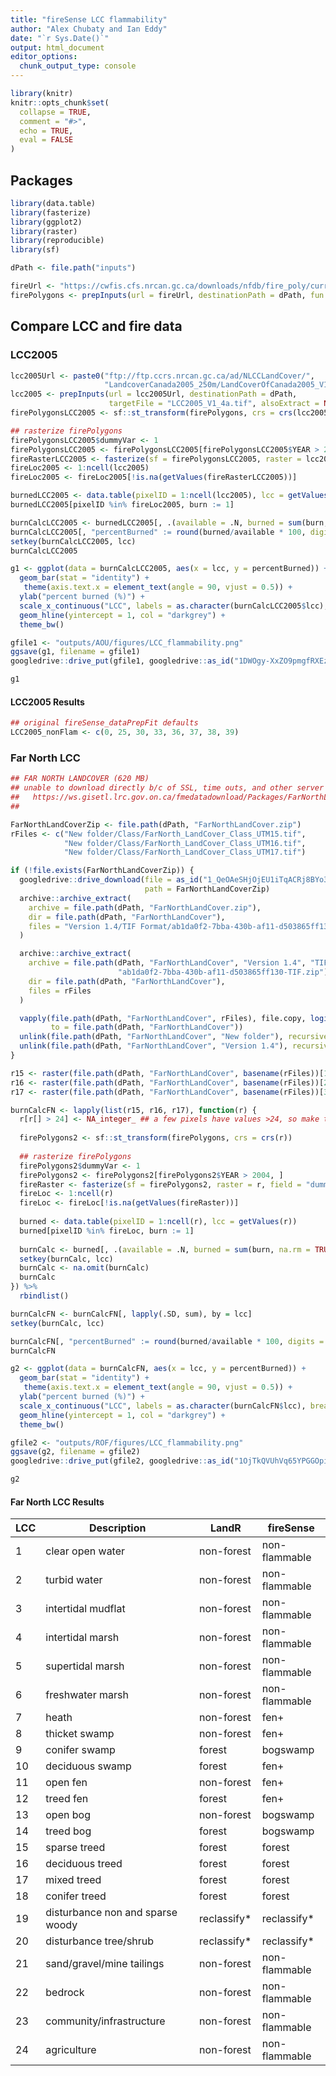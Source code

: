 ```yaml
---
title: "fireSense LCC flammability"
author: "Alex Chubaty and Ian Eddy"
date: "`r Sys.Date()`"
output: html_document
editor_options: 
  chunk_output_type: console
---
```


<!-- based on similar vignette in 'fireSenseUtils' package -->

```r
library(knitr)
knitr::opts_chunk$set(
  collapse = TRUE,
  comment = "#>",
  echo = TRUE,
  eval = FALSE
)
```

## Packages

```r
library(data.table)
library(fasterize)
library(ggplot2)
library(raster)
library(reproducible)
library(sf)

dPath <- file.path("inputs")
```

```r
fireUrl <- "https://cwfis.cfs.nrcan.gc.ca/downloads/nfdb/fire_poly/current_version/NFDB_poly.zip"
firePolygons <- prepInputs(url = fireUrl, destinationPath = dPath, fun = "sf::read_sf")
```

## Compare LCC and fire data

### LCC2005

```r
lcc2005Url <- paste0("ftp://ftp.ccrs.nrcan.gc.ca/ad/NLCCLandCover/",
                     "LandcoverCanada2005_250m/LandCoverOfCanada2005_V1_4.zip")
lcc2005 <- prepInputs(url = lcc2005Url, destinationPath = dPath,
                      targetFile = "LCC2005_V1_4a.tif", alsoExtract = NA)
firePolygonsLCC2005 <- sf::st_transform(firePolygons, crs = crs(lcc2005))

## rasterize firePolygons
firePolygonsLCC2005$dummyVar <- 1
firePolygonsLCC2005 <- firePolygonsLCC2005[firePolygonsLCC2005$YEAR > 2004, ]
fireRasterLCC2005 <- fasterize(sf = firePolygonsLCC2005, raster = lcc2005, field = "dummyVar")
fireLoc2005 <- 1:ncell(lcc2005)
fireLoc2005 <- fireLoc2005[!is.na(getValues(fireRasterLCC2005))]

burnedLCC2005 <- data.table(pixelID = 1:ncell(lcc2005), lcc = getValues(lcc2005))
burnedLCC2005[pixelID %in% fireLoc2005, burn := 1]

burnCalcLCC2005 <- burnedLCC2005[, .(available = .N, burned = sum(burn, na.rm = TRUE)), .(lcc)]
burnCalcLCC2005[, "percentBurned" := round(burned/available * 100, digits = 3)]
setkey(burnCalcLCC2005, lcc)
burnCalcLCC2005
```

```r
g1 <- ggplot(data = burnCalcLCC2005, aes(x = lcc, y = percentBurned)) + 
  geom_bar(stat = "identity") + 
   theme(axis.text.x = element_text(angle = 90, vjust = 0.5)) +
  ylab("percent burned (%)") + 
  scale_x_continuous("LCC", labels = as.character(burnCalcLCC2005$lcc), breaks = burnCalcLCC2005$lcc) + 
  geom_hline(yintercept = 1, col = "darkgrey") +
  theme_bw()

gfile1 <- "outputs/AOU/figures/LCC_flammability.png"
ggsave(g1, filename = gfile1)
googledrive::drive_put(gfile1, googledrive::as_id("1DWOgy-XxZO9pmgfRXEzHJPX7jU4x3Vki"))

g1
```

#### LCC2005 Results

```r
## original fireSense_dataPrepFit defaults
LCC2005_nonFlam <- c(0, 25, 30, 33, 36, 37, 38, 39)
```

### Far North LCC

```r
## FAR NORTH LANDCOVER (620 MB)
## unable to download directly b/c of SSL, time outs, and other server problems
##   https://ws.gisetl.lrc.gov.on.ca/fmedatadownload/Packages/FarNorthLandCover.zip
##

FarNorthLandCoverZip <- file.path(dPath, "FarNorthLandCover.zip")
rFiles <- c("New folder/Class/FarNorth_LandCover_Class_UTM15.tif",
            "New folder/Class/FarNorth_LandCover_Class_UTM16.tif",
            "New folder/Class/FarNorth_LandCover_Class_UTM17.tif")

if (!file.exists(FarNorthLandCoverZip)) {
  googledrive::drive_download(file = as_id("1_QeOAeSHjOjEU1iTqACRj8BYo3ysQKUi"),
                              path = FarNorthLandCoverZip)
  archive::archive_extract(
    archive = file.path(dPath, "FarNorthLandCover.zip"),
    dir = file.path(dPath, "FarNorthLandCover"),
    files = "Version 1.4/TIF Format/ab1da0f2-7bba-430b-af11-d503865ff130-TIF.zip"
  )

  archive::archive_extract(
    archive = file.path(dPath, "FarNorthLandCover", "Version 1.4", "TIF Format",
                        "ab1da0f2-7bba-430b-af11-d503865ff130-TIF.zip"),
    dir = file.path(dPath, "FarNorthLandCover"),
    files = rFiles
  )

  vapply(file.path(dPath, "FarNorthLandCover", rFiles), file.copy, logical(1),
         to = file.path(dPath, "FarNorthLandCover"))
  unlink(file.path(dPath, "FarNorthLandCover", "New folder"), recursive = TRUE)
  unlink(file.path(dPath, "FarNorthLandCover", "Version 1.4"), recursive = TRUE)
}

r15 <- raster(file.path(dPath, "FarNorthLandCover", basename(rFiles))[1])
r16 <- raster(file.path(dPath, "FarNorthLandCover", basename(rFiles))[2])
r17 <- raster(file.path(dPath, "FarNorthLandCover", basename(rFiles))[3])

burnCalcFN <- lapply(list(r15, r16, r17), function(r) {
  r[r[] > 24] <- NA_integer_ ## a few pixels have values >24, so make them NA
  
  firePolygons2 <- sf::st_transform(firePolygons, crs = crs(r))
  
  ## rasterize firePolygons
  firePolygons2$dummyVar <- 1
  firePolygons2 <- firePolygons2[firePolygons2$YEAR > 2004, ]
  fireRaster <- fasterize(sf = firePolygons2, raster = r, field = "dummyVar")
  fireLoc <- 1:ncell(r)
  fireLoc <- fireLoc[!is.na(getValues(fireRaster))]
  
  burned <- data.table(pixelID = 1:ncell(r), lcc = getValues(r))
  burned[pixelID %in% fireLoc, burn := 1]
  
  burnCalc <- burned[, .(available = .N, burned = sum(burn, na.rm = TRUE)), .(lcc)]
  setkey(burnCalc, lcc)
  burnCalc <- na.omit(burnCalc)
  burnCalc
}) %>%
  rbindlist()

burnCalcFN <- burnCalcFN[, lapply(.SD, sum), by = lcc]
setkey(burnCalc, lcc)

burnCalcFN[, "percentBurned" := round(burned/available * 100, digits = 3)]
burnCalcFN
```

```r
g2 <- ggplot(data = burnCalcFN, aes(x = lcc, y = percentBurned)) + 
  geom_bar(stat = "identity") + 
   theme(axis.text.x = element_text(angle = 90, vjust = 0.5)) +
  ylab("percent burned (%)") + 
  scale_x_continuous("LCC", labels = as.character(burnCalcFN$lcc), breaks = burnCalcFN$lcc) + 
  geom_hline(yintercept = 1, col = "darkgrey") +
  theme_bw()

gfile2 <- "outputs/ROF/figures/LCC_flammability.png"
ggsave(g2, filename = gfile2)
googledrive::drive_put(gfile2, googledrive::as_id("1OjTkQVUhVq65YPGGOpijZ1ifeRWCwBA4"))

g2
```

#### Far North LCC Results

| LCC | Description                      | LandR        | fireSense     |
|-----|----------------------------------|--------------|---------------|
| 1   | clear open water                 | non-forest   | non-flammable |
| 2   | turbid water                     | non-forest   | non-flammable |
| 3   | intertidal mudflat               | non-forest   | non-flammable |
| 4   | intertidal marsh                 | non-forest   | non-flammable |
| 5   | supertidal marsh                 | non-forest   | non-flammable |
| 6   | freshwater marsh                 | non-forest   | non-flammable |
| 7   | heath                            | non-forest   | fen+          |
| 8   | thicket swamp                    | non-forest   | fen+          |
| 9   | conifer swamp                    | forest       | bogswamp      |
| 10  | deciduous swamp                  | forest       | fen+          |
| 11  | open fen                         | non-forest   | fen+          |
| 12  | treed fen                        | forest       | fen+          |
| 13  | open bog                         | non-forest   | bogswamp      |
| 14  | treed bog                        | forest       | bogswamp      |
| 15  | sparse treed                     | forest       | forest        |
| 16  | deciduous treed                  | forest       | forest        |
| 17  | mixed treed                      | forest       | forest        |
| 18  | conifer treed                    | forest       | forest        |
| 19  | disturbance non and sparse woody | reclassify\* | reclassify\*  |
| 20  | disturbance tree/shrub           | reclassify\* | reclassify\*  |
| 21  | sand/gravel/mine tailings        | non-forest   | non-flammable |
| 22  | bedrock                          | non-forest   | non-flammable |
| 23  | community/infrastructure         | non-forest   | non-flammable |
| 24  | agriculture                      | non-forest   | non-flammable |
